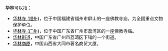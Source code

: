 '''华林'''可以指：
* [[华林寺_(福州)|华林寺 (福州)]]，位于中国福建省福州市屏山的一座佛教寺庙，为全国重点文物保护单位。
* [[华林寺_(广州)|华林寺 (广州)]]，位于中国广东省广州市荔湾区的一座佛教寺庙。
* [[华林街道|华林街道]]，中国广东省广州市荔湾区下辖的一个街道。
* [[华林商厦|华林商厦]]，中国山西省大同市著名商贸大厦。
{{消歧义}}